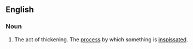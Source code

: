 ==English==

===Noun===
{{en-noun|~}}

# The act of thickening. The [[process]] by which something is [[inspissate]]d.